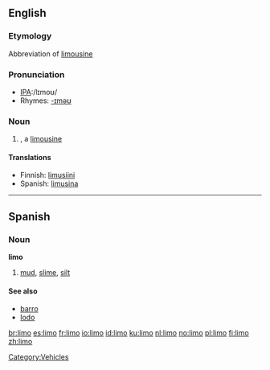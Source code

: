 ==English==

===Etymology===
Abbreviation of [[limousine]]

===Pronunciation===
*[[w:International Phonetic Alphabet|IPA]]:/lɪmoʊ/
*Rhymes: [[Rhymes:English:-ɪməʊ|-ɪməʊ]]

===Noun===
{{en-noun}}

# {{slang}}, a [[limousine]]

====Translations====
*Finnish: [[limusiini]]
*Spanish: [[limusina]] {{f}}

[[Category:Vehicles]]

----

==Spanish==

===Noun===
'''limo''' {{m}}

# [[mud]], [[slime]], [[silt]]

====See also====
*[[barro]] {{m}}
*[[lodo]] {{m}}

[[br:limo]]
[[es:limo]]
[[fr:limo]]
[[io:limo]]
[[id:limo]]
[[ku:limo]]
[[nl:limo]]
[[no:limo]]
[[pl:limo]]
[[fi:limo]]
[[zh:limo]]